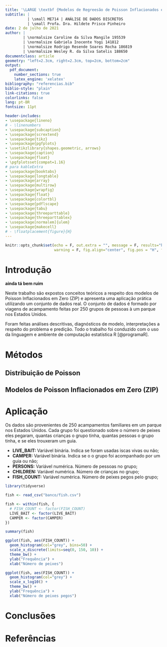```yaml
---
title: '\LARGE \textbf {Modelos de Regreesão de Poisson Inflacionados em Zero}'
subtitle: |
          | \small ME714 | ANÁLISE DE DADOS DISCRETOS
          | \small Profa. Dra. Hildete Prisco Pinheiro
date: 2 de julho de 2021
author: | 
        | \normalsize Caroline da Silva Mangile 195539
        | \normalsize Gabriela Inocente Yogi 141812
        | \normalsize Rodrigo Resende Soares Rocha 186819
        | \normalsize Wesley R. da Silva Satelis 188650
documentclass: article
geometry: "left=2.3cm, right=2.3cm, top=2cm, bottom=2cm"
output:
  pdf_document:
    number_sections: true
    latex_engine: 'xelatex'
bibliography: "referencias.bib"
biblio-style: "plain"
link-citations: true
colorlinks: false
lang: pt-BR
fontsize: 11pt

header-includes:
- \usepackage{lineno}
# - \linenumbers
- \usepackage{subcaption}
- \usepackage{scrextend}
- \usepackage{tikz}
- \usepackage{pgfplots}
- \usetikzlibrary{shapes.geometric, arrows}
- \usepackage{caption}
- \usepackage{float}
- \pgfplotsset{compat=1.16}
# para kableExtra
- \usepackage{booktabs}
- \usepackage{longtable}
- \usepackage{array}
- \usepackage{multirow}
- \usepackage{wrapfig}
- \usepackage{float}
- \usepackage{colortbl}
- \usepackage{pdflscape}
- \usepackage{tabu}
- \usepackage{threeparttable}
- \usepackage{threeparttablex}
- \usepackage[normalem]{ulem}
- \usepackage{makecell}
# - \floatplacement{figure}{H}
---
```


```r
knitr::opts_chunk$set(echo = F, out.extra = "", message = F, results="hide",
                      warning = F, fig.align="center", fig.pos = "H", fig.height = 2)
```

# Introdução

**ainda tá bem ruim**

Neste trabalho são expostos conceitos teóricos a respeito dos modelos de Poisson Inflacionados em Zero (ZIP) e apresenta uma aplicação prática utilizando um conjunto de dados real. O conjunto de dados é formado por viagens de acampamento feitas por 250 grupos de pessoas à um parque nos Estados Unidos.

Foram feitas análises descritivas, diagnósticos de modelo, interpretações a respeito do problema e predição. Todo o trabalho foi conduzido com o uso da linguagem e ambiente de computação estatística R [@programaR].

# Métodos

## Distribuição de Poisson



## Modelos de Poisson Inflacionados em Zero (ZIP)



# Aplicação

Os dados são provenientes de 250 acampamentos familiares em um parque nos Estados Unidos. Cada grupo foi questionado sobre o número de peixes eles pegaram, quantas crianças o grupo tinha, quantas pessoas o grupo tinha, e se eles trouxeram um guia.

* **LIVE_BAIT:** Variável binária. Indica se foram usadas iscas vivas ou não;
* **CAMPER:** Variável binária. Indica se o o grupo foi acompanhado por um guia ou não;
* **PERSONS:** Variável numérica. Número de pessoas no grupo;
* **CHILDREN:** Variável numérica. Número de crianças no grupo;
* **FISH_COUNT:** Variável numérica. Número de peixes pegos pelo grupo;

\newpage

```r
library(tidyverse)

fish <- read_csv("banco/fish.csv")

fish <- within(fish, {
  # FISH_COUNT <- factor(FISH_COUNT)
  LIVE_BAIT <- factor(LIVE_BAIT)
  CAMPER <- factor(CAMPER)
})

```

```r
summary(fish)
```

```r
ggplot(fish, aes(FISH_COUNT)) + 
  geom_histogram(col="grey", bins=50) +
  scale_x_discrete(limits=seq(0, 150, 10)) +
  theme_bw() +
  ylab("Frequência") +
  xlab("Número de peixes")
```



```r
ggplot(fish, aes(FISH_COUNT)) + 
  geom_histogram(col="grey") +
  scale_x_log10() +
  theme_bw() + 
  ylab("Frequência") +
  xlab("Número de peixes pegos")
```


# Conclusões

# Referências

